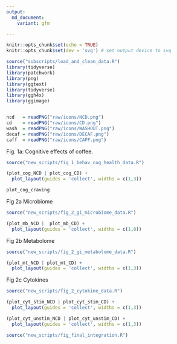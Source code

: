 ```yaml
---
output:
  md_document:
    variant: gfm

---
```

<p align="justify">    

<!-- README.md is generated from README.Rmd. Please edit that file -->

```r
knitr::opts_chunk$set(echo = TRUE)
knitr::opts_chunk$set(dev = 'svg') # set output device to svg
```


```r
source("subscripts/load_and_clean_data.R")
library(tidyverse)
library(patchwork)
library(png)
library(ggtext)
library(tidyverse)
library(ggh4x)
library(ggimage)


ncd   = readPNG("raw/icons/NCD.png")
cd    = readPNG("raw/icons/CD.png")
wash  = readPNG("raw/icons/WASHOUT.png")
decaf = readPNG("raw/icons/DECAF.png")
caff  = readPNG("raw/icons/CAFF.png")
```

Fig. 1a: Cognitive effects of coffee. 
```r
source("new_scripts/fig_1_behav_cog_health_data.R")
```

```r
(plot_cog_NCD | plot_cog_CD) + 
  plot_layout(guides = 'collect', widths = c(1,3))

```


```r
plot_cog_craving
```


Fig 2a Microbiome
```r
source("new_scripts/fig_2_gi_microbiome_data.R")
```

```r
(plot_mb_NCD |  plot_mb_CD) + 
  plot_layout(guides = 'collect', widths = c(1,8))

```


Fig 2b Metabolome
```r
source("new_scripts/fig_2_gi_metabolome_data.R")
```


```r
(plot_mt_NCD | plot_mt_CD) + 
  plot_layout(guides = 'collect', widths = c(1,3))
```
Fig 2c Cytokines
```r
source("new_scripts/fig_2_cytokine_data.R")
```


```r
(plot_cyt_stim_NCD | plot_cyt_stim_CD) + 
  plot_layout(guides = 'collect', widths = c(1,3))
```


```r
(plot_cyt_unstim_NCD | plot_cyt_unstim_CD) + 
  plot_layout(guides = 'collect', widths = c(1,3))
```

```r
source("new_scripts/fig_final_integration.R")
```